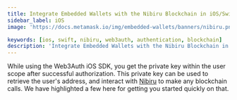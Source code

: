 ```yaml
---
title: Integrate Embedded Wallets with the Nibiru Blockchain in iOS/Swift Applications
sidebar_label: iOS
image: 'https://docs.metamask.io/img/embedded-wallets/banners/nibiru.png'

keywords: [ios, swift, nibiru, web3auth, authentication, blockchain]
description: 'Integrate Embedded Wallets with the Nibiru Blockchain in iOS/Swift Applications | Embedded Wallets'
---
```



<SEO
  title="Integrate Embedded Wallets with the Nibiru Blockchain in iOS/Swift Applications"
  description="Integrate Embedded Wallets with the Nibiru Blockchain in iOS/Swift Applications | Embedded Wallets"
  image="https://docs.metamask.io/img/embedded-wallets/banners/nibiru.png"
  slug="/embedded-wallets/connect-blockchain/evm/nibiru/ios"
/>

While using the Web3Auth iOS SDK, you get the private key within the user scope after successful authorization. This private key can be used to retrieve the user's address, and interact with [Nibiru](https://www.nibiru.fi/) to make any blockchain calls. We have highlighted a few here for getting you started quickly on that.

<EVMInteraction />
